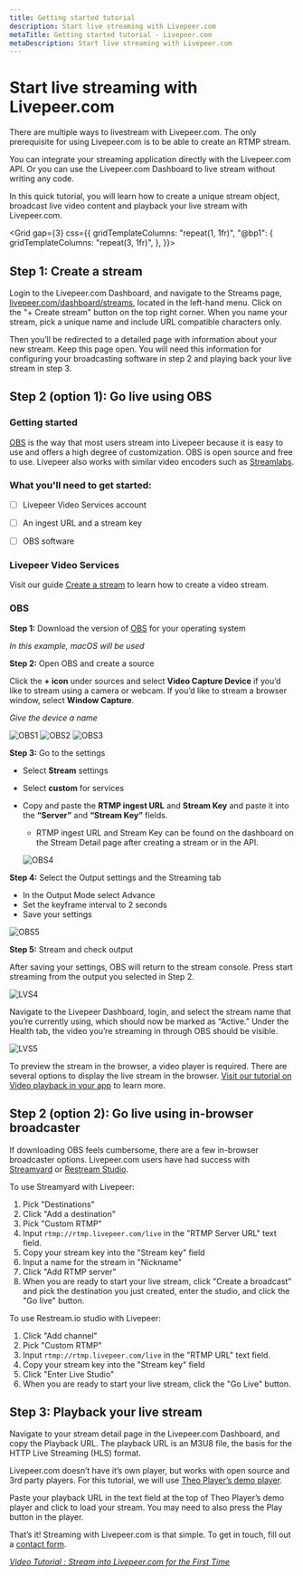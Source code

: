 ```yaml
---
title: Getting started tutorial
description: Start live streaming with Livepeer.com
metaTitle: Getting started tutorial - Livepeer.com
metaDescription: Start live streaming with Livepeer.com
---
```


# Start live streaming with Livepeer.com

There are multiple ways to livestream with Livepeer.com. The only prerequisite
for using Livepeer.com is to be able to create an RTMP stream.

You can integrate your streaming application directly with the Livepeer.com API.
Or you can use the Livepeer.com Dashboard to live stream without writing any
code.

In this quick tutorial, you will learn how to create a unique stream object,
broadcast live video content and playback your live stream with Livepeer.com.

<Grid
  gap={3}
  css={{
    gridTemplateColumns: "repeat(1, 1fr)",
    "@bp1": {
      gridTemplateColumns: "repeat(3, 1fr)",
    },
  }}>
  <Card
    href="/docs/guides/start-live-streaming/tutorial#step-1-create-a-stream"
    title="Step 1: Create a stream"
    label="Jump to section"
  />
  <Card
    href="/docs/guides/start-live-streaming/tutorial#step-2-option-1-go-live-using-obs"
    title="Step 2: Go live"
    label="Jump to section"
  />
  <Card
    href="/docs/guides/start-live-streaming/tutorial#step-3-playback-your-live-stream"
    title="Step 3: Playback your live stream"
    label="Jump to section"
  />
</Grid>

## Step 1: Create a stream

Login to the Livepeer.com Dashboard, and navigate to the Streams page,
[livepeer.com/dashboard/streams](https://livepeer.com/dashboard/streams),
located in the left-hand menu. Click on the "+ Create stream" button on the top
right corner. When you name your stream, pick a unique name and include URL
compatible characters only.

Then you’ll be redirected to a detailed page with information about your new
stream. Keep this page open. You will need this information for configuring your
broadcasting software in step 2 and playing back your live stream in step 3.

## Step 2 (option 1): Go live using OBS

### Getting started

[OBS](https://obsproject.com/) is the way that most users stream into Livepeer
because it is easy to use and offers a high degree of customization. OBS is open
source and free to use. Livepeer also works with similar video encoders such as
[Streamlabs](https://streamlabs.com/).


### What you'll need to get started:

- [ ] Livepeer Video Services account

- [ ] An ingest URL and a stream key

- [ ] OBS software

### Livepeer Video Services

Visit our guide
[Create a stream](https://livepeer.com/docs/guides/start-live-streaming/create-a-stream#no-code-stream-creation-with-the-livepeercom-dashboard)
to learn how to create a video stream.

### OBS

**Step 1:** Download the version of [OBS](https://obsproject.com/) for your
operating system

_In this example, macOS will be used_

**Step 2:** Open OBS and create a source

Click the **+ icon** under sources and select **Video Capture Device** if you’d
like to stream using a camera or webcam. If you’d like to stream a browser
window, select **Window Capture**.

_Give the device a name_

![OBS1](/img/docs/obs/OBS1.png) ![OBS2](/img/docs/obs/OBS2.png)
![OBS3](/img/docs/obs/OBS3.png)

**Step 3:** Go to the settings

- Select **Stream** settings
- Select **custom** for services
- Copy and paste the **RTMP ingest URL** and **Stream Key** and paste it into
  the **“Server”** and **“Stream Key”** fields.

  - RTMP ingest URL and Stream Key can be found on the dashboard on the Stream
    Detail page after creating a stream or in the API.

  ![OBS4](/img/docs/obs/OBS4.png)

**Step 4:** Select the Output settings and the Streaming tab

- In the Output Mode select Advance
- Set the keyframe interval to 2 seconds
- Save your settings

![OBS5](/img/docs/obs/OBS5.png)

**Step 5:** Stream and check output

After saving your settings, OBS will return to the stream console. Press start
streaming from the output you selected in Step 2.

![LVS4](/img/docs/obs/LVS4.png)

Navigate to the Livepeer Dashboard, login, and select the stream name that
you’re currently using, which should now be marked as “Active.” Under the Health
tab, the video you’re streaming in through OBS should be visible.

![LVS5](/img/docs/obs/LVS5.png)

To preview the stream in the browser, a video player is required. There are
several options to display the live stream in the browser.
[Visit our tutorial on Video playback in your app](https://livepeer.com/docs/guides/application-development/video-playback-in-your-app)
to learn more.

## Step 2 (option 2): Go live using in-browser broadcaster

If downloading OBS feels cumbersome, there are a few in-browser broadcaster
options. Livepeer.com users have had success with
[Streamyard](https://streamyard.com/) or
[Restream Studio](https://restream.io/).

To use Streamyard with Livepeer:

1. Pick "Destinations"
2. Click "Add a destination"
3. Pick "Custom RTMP"
4. Input `rtmp://rtmp.livepeer.com/live` in the "RTMP Server URL" text field.
5. Copy your stream key into the "Stream key" field
6. Input a name for the stream in "Nickname"
7. Click "Add RTMP server"
8. When you are ready to start your live stream, click "Create a broadcast" and
   pick the destination you just created, enter the studio, and click the "Go
   live" button.

To use Restream.io studio with Livepeer:

1. Click "Add channel"
2. Pick "Custom RTMP"
3. Input `rtmp://rtmp.livepeer.com/live` in the "RTMP URL" text field.
4. Copy your stream key into the "Stream key" field
5. Click "Enter Live Studio"
6. When you are ready to start your live stream, click the "Go Live" button.

## Step 3: Playback your live stream

Navigate to your stream detail page in the Livepeer.com Dashboard, and copy the
Playback URL. The playback URL is an M3U8 file, the basis for the HTTP Live
Streaming (HLS) format.

Livepeer.com doesn’t have it’s own player, but works with open source and 3rd
party players. For this tutorial, we will use
[Theo Player’s demo player](https://demo.theoplayer.com/test-your-stream-with-statistics).

Paste your playback URL in the text field at the top of Theo Player’s demo
player and click to load your stream. You may need to also press the Play button
in the player.

That’s it! Streaming with Livepeer.com is that simple. To get in touch, fill out
a [contact form](/contact).

_[Video Tutorial : Stream into Livepeer.com for the First Time](https://livepeer.com/blog/video-tutorial-stream-into-livepeer-for-the-first-time)_
